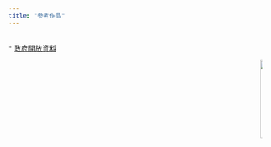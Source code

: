 ```yaml
---
title: "參考作品"
---
```

<br>
* [政府開放資料](https://data.gov.tw/) 



<marquee > 
  <img src="https://upload.wikimedia.org/wikipedia/commons/thumb/d/d3/National_Taipei_University_logo.svg/1200px-National_Taipei_University_logo.svg.png" alt="1" width="20%"/> 
  <img src="https://yt3.ggpht.com/a/AGF-l792fl-cOrupwYnaSTQ3uG6gG6KxuBww2dR6hw=s900-c-k-c0xffffffff-no-rj-mo" alt="2" width="20%" />  
</marquee>
